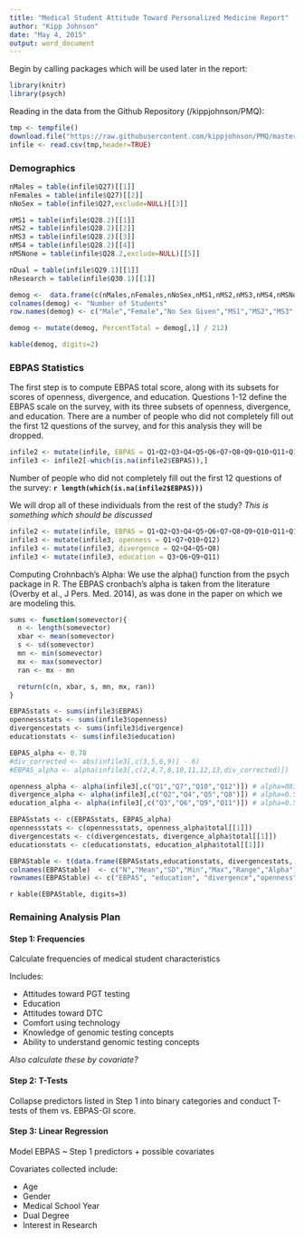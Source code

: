 ```yaml
---
title: "Medical Student Attitude Toward Personalized Medicine Report"
author: "Kipp Johnson"
date: "May 4, 2015"
output: word_document
---
```


Begin by calling packages which will be used later in the report:
```r
library(knitr)
library(psych)
```

Reading in the data from the Github Repository (/kippjohnson/PMQ):
```r
tmp <- tempfile()
download.file("https://raw.githubusercontent.com/kippjohnson/PMQ/master/SurveyResponses.csv", destfile=tmp, method="curl")
infile <- read.csv(tmp,header=TRUE)
```

### Demographics
```r
nMales = table(infile$Q27)[[1]]
nFemales = table(infile$Q27)[[2]]
nNoSex = table(infile$Q27,exclude=NULL)[[3]]

nMS1 = table(infile$Q28.2)[[1]]
nMS2 = table(infile$Q28.2)[[2]]
nMS3 = table(infile$Q28.2)[[3]]
nMS4 = table(infile$Q28.2)[[4]]
nMSNone = table(infile$Q28.2,exclude=NULL)[[5]]

nDual = table(infile$Q29.1)[[1]]
nResearch = table(infile$Q30.1)[[1]]

demog <-  data.frame(c(nMales,nFemales,nNoSex,nMS1,nMS2,nMS3,nMS4,nMSNone,nDual,nResearch))
colnames(demog) <- "Number of Students"
row.names(demog) <- c("Male","Female","No Sex Given","MS1","MS2","MS3","MS4","No Year Given","Total Dual Degree","Total with Research Interest")

demog <- mutate(demog, PercentTotal = demog[,1] / 212)

kable(demog, digits=2)
```


### EBPAS Statistics
The first step is to compute EBPAS total score, along with its subsets for scores of openness, divergence, and education. Questions 1-12 define the EBPAS scale on the survey, with its three subsets of openness, divergence, and education. There are a number of people who did not completely fill out the first 12 questions of the survey, and for this analysis they will be dropped.

```r
infile2 <- mutate(infile, EBPAS = Q1+Q2+Q3+Q4+Q5+Q6+Q7+Q8+Q9+Q10+Q11+Q12)
infile3 <- infile2[-which(is.na(infile2$EBPAS)),]
```

Number of people who did not completely fill out the first 12 questions of the survey: **`r length(which(is.na(infile2$EBPAS)))`**

We will drop all of these individuals from the rest of the study? *_This is something which should be discussed_*

```r
infile2 <- mutate(infile, EBPAS = Q1+Q2+Q3+Q4+Q5+Q6+Q7+Q8+Q9+Q10+Q11+Q12)
infile3 <- mutate(infile3, openness = Q1+Q7+Q10+Q12)
infile3 <- mutate(infile3, divergence = Q2+Q4+Q5+Q8)
infile3 <- mutate(infile3, education = Q3+Q6+Q9+Q11)
```

Computing Crohnbach's Alpha: We use the alpha() function from the psych package in R. The EBPAS cronbach's alpha is taken from the literature (Overby et al., J Pers. Med. 2014), as was done in the paper on which we are modeling this.

```r
sums <- function(somevector){
  n <- length(somevector)
  xbar <- mean(somevector)
  s <- sd(somevector)
  mn <- min(somevector)
  mx <- max(somevector)
  ran <- mx - mn

  return(c(n, xbar, s, mn, mx, ran))
}
```


```r
EBPASstats <- sums(infile3$EBPAS)
opennessstats <- sums(infile3$openness)
divergencestats <- sums(infile3$divergence)
educationstats <- sums(infile3$education)

EBPAS_alpha <- 0.78
#div_corrected <- abs(infile3[,c(3,5,6,9)] - 6)
#EBPAS_alpha <- alpha(infile3[,c(2,4,7,8,10,11,12,13,div_corrected)])

openness_alpha <- alpha(infile3[,c("Q1","Q7","Q10","Q12")]) # alpha=081
divergence_alpha <- alpha(infile3[,c("Q2","Q4","Q5","Q8")]) # alpha=0.55
education_alpha <- alpha(infile3[,c("Q3","Q6","Q9","Q11")]) # alpha=0.53

EBPASstats <- c(EBPASstats, EBPAS_alpha)
opennessstats <- c(opennessstats, openness_alpha$total[[1]])
divergencestats <- c(divergencestats, divergence_alpha$total[[1]])
educationstats <- c(educationstats, education_alpha$total[[1]])

EBPAStable <- t(data.frame(EBPASstats,educationstats, divergencestats, opennessstats))
colnames(EBPAStable)  <- c("N","Mean","SD","Min","Max","Range","Alpha")
rownames(EBPAStable) <- c("EBPAS", "education", "divergence","openness")
```

`r kable(EBPAStable, digits=3)`

### Remaining Analysis Plan

#### Step 1: Frequencies

Calculate frequencies of medical student characteristics

Includes:

* Attitudes toward PGT testing
* Education
* Attitudes toward DTC
* Comfort using technology
* Knowledge of genomic testing concepts
* Ability to understand genomic testing concepts

*Also calculate these by covariate?*

#### Step 2: T-Tests

Collapse predictors listed in Step 1 into binary categories and conduct T-tests of them vs. EBPAS-GI score.

#### Step 3: Linear Regression

Model EBPAS ~ Step 1 predictors + possible covariates

Covariates collected include:

* Age
* Gender
* Medical School Year
* Dual Degree
* Interest in Research










